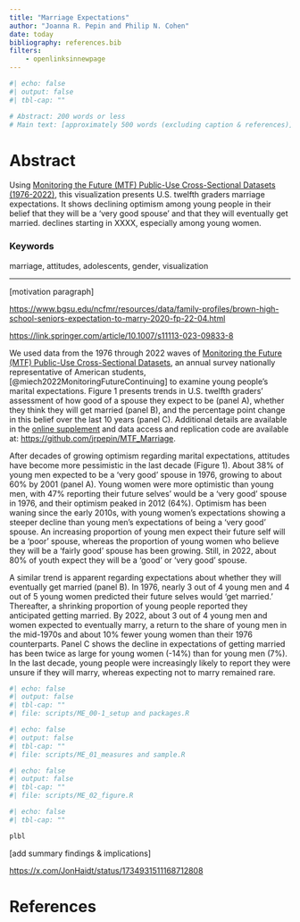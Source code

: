 ```yaml
---
title: "Marriage Expectations"
author: "Joanna R. Pepin and Philip N. Cohen"
date: today
bibliography: references.bib
filters:
    - openlinksinnewpage
---
```


```r
#| echo: false
#| output: false
#| tbl-cap: ""

# Abstract: 200 words or less
# Main text: [approximately 500 words (excluding caption & references)]

```

# Abstract

Using [Monitoring the Future (MTF) Public-Use Cross-Sectional Datasets (1976-2022)](https://www.icpsr.umich.edu/web/ICPSR/series/35), this visualization presents U.S. twelfth graders marriage expectations. It shows declining optimism among young people in their belief that they will be a 'very good spouse' and that they will eventually get married. declines starting in XXXX, especially among young women.

### Keywords

marriage, attitudes, adolescents, gender, visualization

------------------------------------------------------------------------

\[motivation paragraph\]

<https://www.bgsu.edu/ncfmr/resources/data/family-profiles/brown-high-school-seniors-expectation-to-marry-2020-fp-22-04.html>

<https://link.springer.com/article/10.1007/s11113-023-09833-8>

We used data from the 1976 through 2022 waves of [Monitoring the Future (MTF) Public-Use Cross-Sectional Datasets](https://www.icpsr.umich.edu/web/ICPSR/series/35), an annual survey nationally representative of American students, [@miech2022MonitoringFutureContinuing] to examine young people's marital expectations. Figure 1 presents trends in U.S. twelfth graders' assessment of how good of a spouse they expect to be (panel A), whether they think they will get married (panel B), and the percentage point change in this belief over the last 10 years (panel C). Additional details are available in the [online supplement](https://jrpepin.github.io/MTF_Marriage/Supplementary%20Material.html) and data access and replication code are available at: <https://github.com/jrpepin/MTF_Marriage>.

After decades of growing optimism regarding marital expectations, attitudes have become more pessimistic in the last decade (Figure 1). About 38% of young men expected to be a 'very good' spouse in 1976, growing to about 60% by 2001 (panel A). Young women were more optimistic than young men, with 47% reporting their future selves' would be a 'very good' spouse in 1976, and their optimism peaked in 2012 (64%). Optimism has been waning since the early 2010s, with young women's expectations showing a steeper decline than young men's expectations of being a 'very good' spouse. An increasing proportion of young men expect their future self will be a 'poor' spouse, whereas the proportion of young women who believe they will be a 'fairly good' spouse has been growing. Still, in 2022, about 80% of youth expect they will be a 'good' or 'very good' spouse.

A similar trend is apparent regarding expectations about whether they will eventually get married (panel B). In 1976, nearly 3 out of 4 young men and 4 out of 5 young women predicted their future selves would 'get married.' Thereafter, a shrinking proportion of young people reported they anticipated getting married. By 2022, about 3 out of 4 young men and women expected to eventually marry, a return to the share of young men in the mid-1970s and about 10% fewer young women than their 1976 counterparts. Panel C shows the decline in expectations of getting married has been twice as large for young women (-14%) than for young men (7%). In the last decade, young people were increasingly likely to report they were unsure if they will marry, whereas expecting not to marry remained rare.

```r
#| echo: false
#| output: false
#| tbl-cap: ""
#| file: scripts/ME_00-1_setup and packages.R
```

```r
#| echo: false
#| output: false
#| tbl-cap: ""
#| file: scripts/ME_01_measures and sample.R
```

```r
#| echo: false
#| output: false
#| tbl-cap: ""
#| file: scripts/ME_02_figure.R
```

```r
#| echo: false
#| tbl-cap: ""

plbl

```

\[add summary findings & implications\]

<https://x.com/JonHaidt/status/1734931511168712808>

# References
